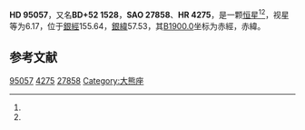 {{Starbox begin
| name = HD 95057
}}
{{Starbox observe
| epoch = [[J2000.0|J2000.0]]
| constell = {{星座名待查}}<ref name=SIMBAD>{{cite web
 | url=http://simbad.u-strasbg.fr/simbad/sim-id?Ident=HR+4275
 | title =Pulsating variable Star
 | publisher=Centre de Données astronomiques de Strasbourg
 | work=SIMBAD
 | accessdate=2012-07-13}}</ref><ref name=DATA>{{cite web
 | url=http://vizier.u-strasbg.fr/viz-bin/VizieR-5?-out.add=.&-source=5050&-corr=PK=HR&-out.max=9999&HR=4275
 | title=VizieR Detailed Page
 | accessdate=2012-07-13
 | archive-date=2016-03-04
 | archive-url=https://web.archive.org/web/20160304233610/http://vizier.u-strasbg.fr/viz-bin/VizieR-5?-out.add=.&-source=5050&-corr=PK=HR&-out.max=9999&HR=4275
 | dead-url=no
 }}</ref>
| 星官 = 
| ra = {{RA|10|59|17.9}}<ref name=SIMBAD /><ref name=DATA />
| dec = {{DEC|+51|52|56}}<ref name=SIMBAD /><ref name=DATA />
| appmag_v = 6.17<ref name=SIMBAD /><ref name=DATA />
}}
{{Starbox character
| class = K0<ref name=SIMBAD /><ref name=DATA />
| b-v = 1.38<ref name=SIMBAD /><ref name=DATA />
| u-b = 1.59<ref name=SIMBAD /><ref name=DATA />
| r-i = <ref name=SIMBAD /><ref name=DATA />
| variable = 
}}
{{Starbox astrometry
| radial_v = 1.59
| prop_mo_ra = -7
| parallax = 
| p_error = 
}}
{{Starbox catalog
| names =BD+52 1528，[[SAO星表|SAO]] 27858，[[HD星表|HD]] 95057，[[HR星表|HR]] 4275}}
{{Starbox reference |Simbad=HR+4275}}
{{Starbox end}}

'''HD 95057'''，又名'''BD+52 1528'''，'''SAO 27858'''、'''HR 4275'''，是一颗[[恒星|恒星]]<ref name=SIMBAD /><ref name=DATA />，视星等为6.17，位于[[銀道座標系|銀經]]155.64，[[銀道座標系|銀緯]]57.53，其[[B1900.0|B1900.0]]坐标为赤經{{RA|10|53|23.5}}，赤緯{{DEC|+52|57.53|4}}。

== 参考文献 ==
{{reflist}}
{{大熊座}}
{{star-stub}}

[[Category:HD和HDE天體|95057]]
[[Category:HR天體|4275]]
[[Category:SAO天體|27858]]
[[Category:大熊座|Category:大熊座]]